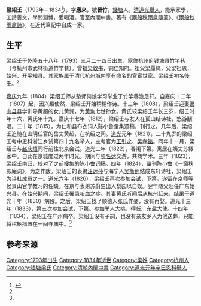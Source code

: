 '''梁紹壬'''（1793年－1834<ref name=":0">{{Cite book|title=梁绍壬集|publisher=浙江古籍出版社|year=2022|isbn=9787554018804|location=杭州|pages=839-862|editor-last=薛|editor-first=玉坤}}</ref>），字'''應來'''，號'''晉竹'''，[[錢塘|錢塘]]人。[[清|清]][[道光|道光]][[舉人|舉人]]，能承家學，工詩善文，學問淵博，愛喝酒。官至內閣中書。著有《[[兩般秋雨盦隨筆|兩般秋雨盦隨筆]]》、《[[兩般秋雨庵詩|兩般秋雨盦詩]]》，在近代筆記中自成一家。
== 生平 ==

梁绍壬于[[乾隆|乾隆]]五十八年（1793）三月二十四日出生，家住[[杭州府|杭州府]][[钱塘县|钱塘县]]竹竿巷（今杭州市武林街道竹竿巷）。曾祖[[梁敦书|梁敦书]]，铜仁知府。祖父梁履绳，父梁祖恩，始兴、开平知县。其家族属于清代杭州城内享有盛名的官宦世家。梁绍壬初名後壬。<ref name=":0" />

[[嘉庆|嘉庆]]九年（1804）梁绍壬师从塾师何烺学习举业于竹竿巷澹足轩。自嘉庆十二年（1807）起，因兴趣使然，梁绍壬开始稍稍作诗。十三年（1808），梁绍壬迎娶[[蕭山縣|萧山县]]县学训导黄超的女儿黄巽，为[[黄珣|黄珣]]七世孙女。黄氏较梁绍壬年长三岁，绍壬时年十六，黄氏年十九。嘉庆十七年（1812），梁绍壬与友人在孤山结诗社，悠游酬唱。二十年（1815），为仁和县布衣词人陈小鲁彚集遗稿，刊行之。几年后，梁绍壬追随在山阴任官的岳丈黄超，在杭绍之间。[[道光|道光]]元年（1821），二十九岁的梁绍壬考中恩科浙江乡试第四十九名举人，主考官为[[王引之|王引之]]、[[吳孝銘|吴孝铭]]。同年十一月，梁绍壬与[[赵庆熺|赵庆熺]]同行前往北京会试。道光二年（1822），春闱下第。寓居在姨丈苏繹家中。自此在京城度过两年时光。期间与[[项名达|项名达]]交游，共商学术。三年（1823），梁绍壬南归，校对了之前搜集的陈小鲁词稿。四年（1824），彚刊陈小鲁《一窗秋影庵词》，为之作跋。梁绍壬的表弟[[汪远孙|汪远孙]]与海宁人[[吴衡照|吴衡照]]结成东轩诗社，梁绍壬为诗社成员之一。道光六年（1826），梁绍壬再次参加会试，下第。遂留在京师等候景山官学教习的任缺。在京与表弟苏蔚生出入梨园以自娱。翌年随父赴任广东始兴县。在始兴期间，梁绍壬罹患咳血之症。其妻黄氏听闻后从杭州赶来，结果于道光十年（1830）病殁。之后，梁绍壬找了顺德人张氏作妾，没有再娶。道光十三年（1833），第三次参加会试，下第。参加举人大挑，得任广东盐大使。十四年（1834），梁绍壬在广州病卒。梁绍壬没有子嗣，也没有亲友乡人为他送葬，只能将棺柩措置在一间寺庙中。<ref name=":0" />

== 参考来源 ==
{{reflist}}
[[Category:1793年出生|Category:1793年出生]]
[[Category:1834年逝世|Category:1834年逝世]]
[[Category:梁姓|Category:梁姓]]
[[Category:杭州人|Category:杭州人]]
[[Category:钱塘梁氏|Category:钱塘梁氏]]
[[Category:清朝內閣中書|Category:清朝內閣中書]]
[[Category:道光元年辛巳恩科舉人|Category:道光元年辛巳恩科舉人]]
